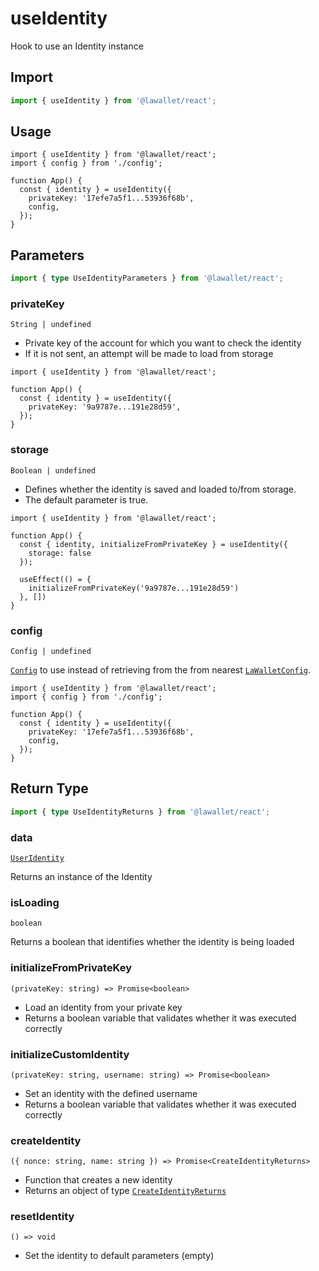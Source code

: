 # useIdentity

Hook to use an Identity instance

## Import

```ts
import { useIdentity } from '@lawallet/react';
```

## Usage

```tsx filename="index.tsx"
import { useIdentity } from '@lawallet/react';
import { config } from './config';

function App() {
  const { identity } = useIdentity({
    privateKey: '17efe7a5f1...53936f68b',
    config,
  });
}
```

## Parameters

```ts
import { type UseIdentityParameters } from '@lawallet/react';
```

### privateKey

`String | undefined`

- Private key of the account for which you want to check the identity
- If it is not sent, an attempt will be made to load from storage

```tsx [index.tsx]
import { useIdentity } from '@lawallet/react';

function App() {
  const { identity } = useIdentity({
    privateKey: '9a9787e...191e28d59',
  });
}
```

### storage

`Boolean | undefined`

- Defines whether the identity is saved and loaded to/from storage.
- The default parameter is true.

```tsx [index.tsx]
import { useIdentity } from '@lawallet/react';

function App() {
  const { identity, initializeFromPrivateKey } = useIdentity({
    storage: false
  });

  useEffect(() = {
    initializeFromPrivateKey('9a9787e...191e28d59')
  }, [])
}
```

### config

`Config | undefined`

[`Config`](/react/createConfig#config) to use instead of retrieving from the from nearest [`LaWalletConfig`](/react/LaWalletConfig).

```tsx [index.tsx]
import { useIdentity } from '@lawallet/react';
import { config } from './config';

function App() {
  const { identity } = useIdentity({
    privateKey: '17efe7a5f1...53936f68b',
    config,
  });
}
```

## Return Type

```ts
import { type UseIdentityReturns } from '@lawallet/react';
```

### data

[`UserIdentity`](/react/glossary/types#useridentity)

Returns an instance of the Identity

### isLoading

`boolean`

Returns a boolean that identifies whether the identity is being loaded

### initializeFromPrivateKey

`(privateKey: string) => Promise<boolean>`

- Load an identity from your private key
- Returns a boolean variable that validates whether it was executed correctly

### initializeCustomIdentity

`(privateKey: string, username: string) => Promise<boolean>`

- Set an identity with the defined username
- Returns a boolean variable that validates whether it was executed correctly

### createIdentity

`({ nonce: string, name: string }) => Promise<CreateIdentityReturns>`

- Function that creates a new identity
- Returns an object of type [`CreateIdentityReturns`](/react/glossary/types#createidentityreturns)

### resetIdentity

`() => void`

- Set the identity to default parameters (empty)

